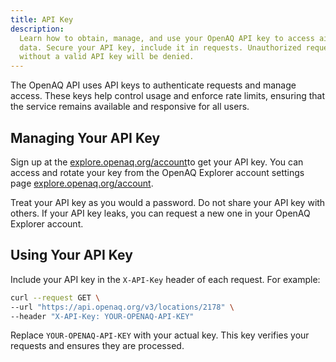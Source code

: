 ```yaml
---
title: API Key
description:
  Learn how to obtain, manage, and use your OpenAQ API key to access air quality
  data. Secure your API key, include it in requests. Unauthorized requests
  without a valid API key will be denied.
---
```





The OpenAQ API uses API keys to authenticate requests and manage access. These
keys help control usage and enforce rate limits, ensuring that the service
remains available and responsive for all users.

## Managing Your API Key

Sign up at the <a href="https://explore.openaq.org/account" target="_blank" rel="noopener noreferrer" style="display: inline-flex;">explore.openaq.org/account <Icon name="external" /></a>to get your API key. You can access and rotate your key from the OpenAQ Explorer
account settings page <a href="https://explore.openaq.org/account" target="_blank" rel="noopener noreferrer" style="display: inline-flex;"> explore.openaq.org/account <Icon name="external" /></a>.

<Aside type="caution">
Treat your API key as you would a password. Do not share your API key
with others. If your API key leaks, you can request a new one in your OpenAQ
Explorer account.
</Aside>

## Using Your API Key

Include your API key in the `X-API-Key` header of each request. For example:

```sh
curl --request GET \
--url "https://api.openaq.org/v3/locations/2178" \
--header "X-API-Key: YOUR-OPENAQ-API-KEY"
```

Replace `YOUR-OPENAQ-API-KEY` with your actual key. This key verifies your
requests and ensures they are processed.

<FeedbackForm />